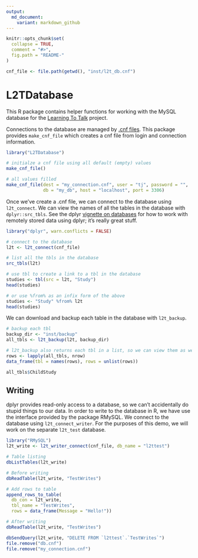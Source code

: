 ```yaml
---
output:
  md_document:
    variant: markdown_github
---
```


<!-- README.md is generated from README.Rmd. Please edit that file -->

```r
knitr::opts_chunk$set(
  collapse = TRUE,
  comment = "#>",
  fig.path = "README-"
)
```

```r
cnf_file <- file.path(getwd(), "inst/l2t_db.cnf")
```


# L2TDatabase

This R package contains helper functions for working with the MySQL database for
the [Learning To Talk](http://learningtotalk.org) project.

Connections to the database are managed by [.cnf files][cnf-ref]. This
package provides `make_cnf_file` which creates a cnf file from login and
connection information.

```r
library("L2TDatabase")

# initialze a cnf file using all default (empty) values
make_cnf_file()

# all values filled
make_cnf_file(dest = "my_connection.cnf", user = "tj", password = "", 
              db = "my_db", host = "localhost", port = 3306)
```

Once we've create a .cnf file, we can connect to the database using 
`l2t_connect`. We can view the names of all the tables in the database with 
`dplyr::src_tbls`. See the dplyr [vignette on databases][dplyr-db] for how to 
work with remotely stored data using dplyr; it's really great stuff.

```r
library("dplyr", warn.conflicts = FALSE)

# connect to the database
l2t <- l2t_connect(cnf_file)

# list all the tbls in the database
src_tbls(l2t)

# use tbl to create a link to a tbl in the database
studies <- tbl(src = l2t, "Study") 
head(studies)

# or use %from% as an infix form of the above
studies <- "Study" %from% l2t
head(studies)
```

We can download and backup each table in the database with `l2t_backup`.

```r
# backup each tbl
backup_dir <- "inst/backup"
all_tbls <- l2t_backup(l2t, backup_dir)

# l2t_backup also returns each tbl in a list, so we can view them as well.
rows <- lapply(all_tbls, nrow)
data_frame(tbl = names(rows), rows = unlist(rows))

all_tbls$ChildStudy
```

## Writing

dplyr provides read-only access to a database, so we can't accidentally do 
stupid things to our data. In order to write to the database in R, we have use
the interface provided by the package RMySQL. We connect to the database using 
`l2t_connect_writer`. For the purposes of this demo, we will work on the 
separate `l2t_test` database.

```r
library("RMySQL")
l2t_write <- l2t_writer_connect(cnf_file, db_name = "l2ttest")

# Table listing
dbListTables(l2t_write)

# Before writing
dbReadTable(l2t_write, "TestWrites")

# Add rows to table
append_rows_to_table(
  db_con = l2t_write, 
  tbl_name = "TestWrites", 
  rows = data_frame(Message = "Hello!"))

# After writing
dbReadTable(l2t_write, "TestWrites")
```

```r
dbSendQuery(l2t_write, "DELETE FROM `l2ttest`.`TestWrites`")
file.remove("db.cnf")
file.remove("my_connection.cnf")
```



[cnf-ref]: http://svitsrv25.epfl.ch/R-doc/library/RMySQL/html/RMySQL-package.html
[dplyr-db]: http://cran.r-project.org/web/packages/dplyr/vignettes/databases.html
